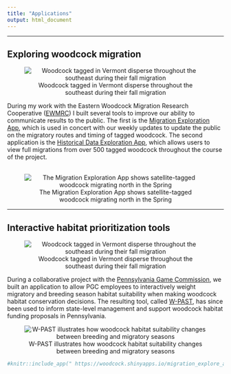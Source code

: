 ```yaml
---
title: "Applications"
output: html_document
---
```

<hr />
## Exploring woodcock migration
<div class = row>
<div class = col-md-4>
<center>
![Woodcock tagged in Vermont disperse throughout the southeast during their fall migration](images/lpc_circle.png)
</center>
</div>

<div class = col-md-8>
During my work with the Eastern Woodcock Migration Research Cooperative ([EWMRC](https://www.woodcockmigration.org/)) I built several tools to improve our ability to communicate results to the public. The first is the [Migration Exploration App](https://www.woodcockmigration.org/migration.html), which is used in concert with our weekly updates to update the public on the migratory routes and timing of tagged woodcock. The second application is the [Historical Data Exploration App](https://www.woodcockmigration.org/explore-data.html), which allows users to view full migrations from over 500 tagged woodcock throughout the course of the project.
<br>
<br>
<center>
![The Migration Exploration App shows satellite-tagged woodcock migrating north in the Spring](images/app_anim15.gif)

</center>
</div>
</div>
<hr />
## Interactive habitat prioritization tools
<div class = row>
<div class = col-md-4>
<center>
![Woodcock tagged in Vermont disperse throughout the southeast during their fall migration](images/lpc_circle.png)
</center>
</div>

<div class = col-md-8>
During a collaborative project with the [Pennsylvania Game Commission](www.google.com), we built an application to allow PGC employees to interactively weight migratory and breeding season habitat suitability when making woodcock habitat conservation decisions. The resulting tool, called [W-PAST](https://woodcock.shinyapps.io/W-PAST), has since been used to inform state-level management and support woodcock habitat funding proposals in Pennsylvania.
<center>
![W-PAST illustrates how woodcock habitat suitability changes between breeding and migratory seasons](images/wpast_anim60.gif)
</center>
</div>
</div>

```r
#knitr::include_app(" https://woodcock.shinyapps.io/migration_explore_app/?_ga=2.264268303.1601805311.1674332143-1264357510.1664990729", height = "600px")
``` 

